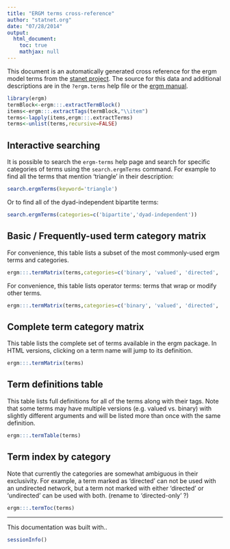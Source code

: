 ```yaml
---
title: "ERGM terms cross-reference"
author: "statnet.org"
date: "07/28/2014"
output: 
  html_document:
    toc: true
    mathjax: null
---
```

<style type="text/css">
table, td, th {
  border: 1px solid #cccccc;
  padding: 8px;
}
</style>

<!-- 
%\VignetteEngine{knitr::knitr} 
%\VignetteIndexEntry{ERGM terms cross-reference}
-->
<!-- to render out this file for preview when not using RStudio:  rmarkdown::render('vignettes/ergm-term-crossRef.Rmd') -->

This document is an automatically generated cross reference for the ergm model terms from the [stanet project](http://statnet.org).  The source for this data and additional descriptions are in the `?ergm.terms` help file or the [ergm manual](https://cran.r-project.org/package=ergm). 


```r
library(ergm)
termBlock<-ergm:::.extractTermBlock()
items<-ergm:::.extractTags(termBlock,"\\item")
terms<-lapply(items,ergm:::.extractTerms)
terms<-unlist(terms,recursive=FALSE)
```

## Interactive searching

It is possible to search the `ergm-terms` help page and search for specific categories of terms using the `search.ergmTerms` command.  For example to find all the terms that mention 'triangle' in their description:

```r
search.ergmTerms(keyword='triangle')
```

Or to find all of the dyad-independent bipartite terms:

```r
search.ergmTerms(categories=c('bipartite','dyad-independent'))
```


## Basic / Frequently-used term category matrix

For convenience, this table lists a subset of the most commonly-used ergm terms and categories.

```r
ergm:::.termMatrix(terms,categories=c('binary', 'valued', 'directed', 'undirected', 'bipartite', 'dyad-independent','operator','layer-aware'),only.include='frequently-used')
```

For convenience, this table lists operator terms: terms that wrap or modify other terms.

```r
ergm:::.termMatrix(terms,categories=c('binary', 'valued', 'directed', 'undirected', 'bipartite', 'dyad-independent','operator','layer-aware'),only.include='operator')
```


## Complete term category matrix
This table lists the complete set of terms available in the ergm package. In HTML versions, clicking on a term name will jump to its definition. 

```r
ergm:::.termMatrix(terms)
```


## Term definitions table

This table lists full definitions for all of the terms along with their tags.  Note that some terms may have multiple versions (e.g. valued vs. binary) with slightly different arguments and will be listed more than once with the same definition. 

```r
ergm:::.termTable(terms)
```

## Term index by category

Note that currently the categories are somewhat ambiguous in their exclusivity.  For example, a term marked as 'directed' can not be used with an undirected network, but a term not marked with either 'directed' or 'undirected' can be used with both. (rename to 'directed-only' ?)

```r
ergm:::.termToc(terms)
```

------------

This documentation was built with..
```r
sessionInfo()
```
